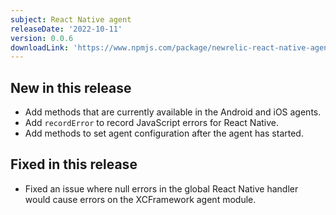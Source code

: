 ```yaml
---
subject: React Native agent
releaseDate: '2022-10-11'
version: 0.0.6
downloadLink: 'https://www.npmjs.com/package/newrelic-react-native-agent/v/0.0.6'
---
```


 
## New in this release

* Add methods that are currently available in the Android and iOS agents.
* Add `recordError` to record JavaScript errors for React Native.
* Add methods to set agent configuration after the agent has started.


## Fixed in this release

* Fixed an issue where null errors in the global React Native handler would cause errors on the XCFramework agent module.
